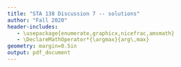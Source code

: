 ```yaml
---
title: "STA 138 Discussion 7 -- solutions"
author: "Fall 2020"
header-includes:
   - \usepackage{enumerate,graphicx,nicefrac,amsmath}
   - \DeclareMathOperator*{\argmax}{arg\,max}
geometry: margin=0.5in
output: pdf_document
---
```


\begin{enumerate}
\item 

\begin{table}[ht]
\centering
\begin{tabular}{lcc}
  \hline
 & $C$ & $D$ \\ 
  \hline
$A$ & 16 &  110 \\ 
$B$   &  4 &  20 \\ 
   \hline
\end{tabular}
\end{table}

In the table above, you can find the results of an experiment by Kahneman and Tversky on peoples' risk preferences. The experiment consisted of eliciting choices by people for two decisions:

\begin{enumerate}[(i)]
\item Choose between:
\begin{enumerate}
\item[A.] a sure gain of \$240
\item[B.] 25\% chance for \$1000 gain, 75\% chance for \$0 gain
\end{enumerate}
\item Choose between:
\begin{enumerate}
\item[C.] a sure loss of \$750
\item[D.] 75\% chance to lose \$1000, 25\% chance to lose \$0
\end{enumerate}
\end{enumerate}

When people choose $B$ over $A$, we take them to be "risk loving" in choice (i); similarly, we take people who choose $D$ over $C$ to be "risk loving" in choice (ii). For the moment you can assume that our large sample approximation holds for this contingency table.

\begin{enumerate}
\item What do you estimate to be the odds ratio of choosing $B$ for $D$ vs. $C$? What does this tell you about risk preferences between the two choices?

The odds ratio here is \[ \frac{\nicefrac{20}{110}}{\nicefrac{4}{16}} \approx `r round((20/110)/(4/16),2)` \ .\]
From this we can conclude that, among people sampled, people are \emph{less} likely to be risk loving in choice (i) if they are risk loving in (ii) than otherwise. 

\item Can you, using Pearson's $\chi^2$ test of independence, conclude that risk lovingness for (i) has an "effect" on risk livingess for (ii), at significance level $\alpha=0.1$?

```r
O <- matrix(c(16,110,
               4,20),
             byrow=TRUE,
             ncol=2) # observed
E <- rowSums(O)%*%t(colSums(O))/sum(O) # expected
pearsonStatistic <- sum((O-E)^2/E)
pearsonpVal <- 1-pchisq(pearsonStatistic,1) # df = 1 !
LRstatistic <- -2*sum(O*log(E/O))
LRpVal <- 1-pchisq(LRstatistic,1)

```

We have here a Pearson $\chi^2$ test of independence with statistic
\[  \sum_{ij} \frac{(O_{ij}-E_{ij})^2}{E_{ij}} \approx `r round(pearsonStatistic,4)`\]
From the $\chi^2_1$ null distribution, then, we get p-value `r round(pearsonpVal,4)`, and fail to reject the null hypothesis of independence at $\alpha = 0.1$. So, we conclude that this is not sufficient evidence to conclude definitively that the population from which these people are sampled has the risk preferences obtained here.

\item Can you, using a likelihood ratio test, conclude that risk lovingness for (i) has an "effect" on risk livingess for (ii), at significance level $\alpha=0.1$? 

In this case we have a L-R test of independence with statistic
\[  -2\sum_{ij} O_{ij}\log\left(\nicefrac{E_{ij}}{O_{ij}}\right) \approx `r round(LRstatistic,4)`\]
From the $\chi^2_1$ null distribution, then, we get p-value `r round(LRpVal,4)`, and fail to reject the null hypothesis of independence at $\alpha = 0.1$. So, we conclude that this is not sufficient evidence to conclude definitively that the population from which these people are sampled has the risk preferences obtained here.

\end{enumerate}


\item 

```r
counts <- matrix(c(79, 11, 
                   222, 19, 
                   169, 7, 
                   97, 8, 
                   107, 11, 
                   134, 9, 
                   133, 7, 
                   151, 16),
                 nrow=2)
timePeriods <- c("<2000 B.C.",
                      "2000-500 B.C.",
                      "500 B.C.-500 A.D.", 
                      "500-1200 A.D.",
                      "1200-1500 A.D.",
                      "1500-1700 A.D.",
                      "1700-1850 A.D.", 
                      ">1850 A.D.")
colnames(counts) <- c(as.roman(1:8))
rownames(counts) <- c("right","left")
O <- counts # observed
E <- rowSums(O)%*%t(colSums(O))/sum(O) # expected
pearsonStatistic <- sum((O-E)^2/E)
pearsonpVal <- 1-pchisq(pearsonStatistic,7) # df = 7 !
LRstatistic <- -2*sum(O*log(E/O))
LRpVal <- 1-pchisq(LRstatistic,7)
```

\begin{table}[ht]
\centering
\begin{tabular}{clllll}
  \hline
 & I: & $<$2000 B.C. &   & V: & 1200-1500 A.D. \\ 
   & II: & 2000-500 B.C. &   & VI: & 1500-1700 A.D. \\ 
   & III: & 500 B.C.-500 A.D. &   & VII: & 1700-1850 A.D. \\ 
   & IV: & 500-1200 A.D. &   & VIII: & $>$1850 A.D. \\ 
   \hline
\end{tabular}
\caption{Time periods}
\end{table}


\begin{table}[ht]
\centering
\begin{tabular}{lcccccccc}
  \hline
 & I & II & III & IV & V & VI & VII & VIII \\ 
  \hline
right &  79 & 222 & 169 &  97 & 107 & 134 & 133 & 151 \\ 
  left &  11 &  19 &   7 &   8 &  11 &   9 &   7 &  16 \\ 
   \hline
\end{tabular}
\caption{Contingency table}
\end{table}

A study counted the numbers of depictions of right- and left- handed people in artwork (Table 2) over different time periods (Table 1). Assuming that the artworks were randomly sampled, can you conclude that the relative frequencies of left- and right- handedness change over time?

If we choose to use Pearson's $\chi^2$ test here, we will get 

\[  \sum_{ij} \frac{(O_{ij}-E_{ij})^2}{E_{ij}} \approx `r round(pearsonStatistic,4)`\]
From the $\chi^2_7$ null distribution, then, we get p-value `r round(pearsonpVal,4)`. Not given a significance level, we choose one: let's say 0.01. With this significance level, we fail to reject $H_0$, and conclude that there is not sufficient evidence to conclude definitively that there is an "effect" of time period on depictions of handedness.

If instead we used a LR test here, we would get statistic `r round(LRstatistic,4)` and p-value `r round(LRpVal,4)`, yielding the same result.

\end{enumerate}

\vfill

\pagebreak

\subsection*{Appendix: R Script}

```r
```
